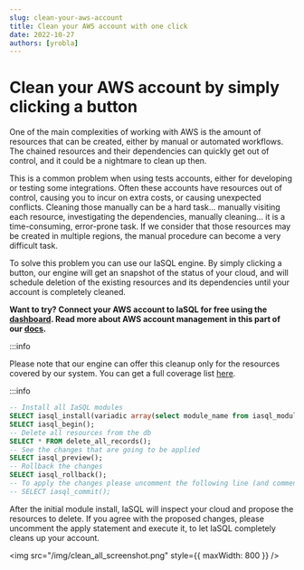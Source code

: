 ```yaml
---
slug: clean-your-aws-account
title: Clean your AWS account with one click
date: 2022-10-27
authors: [yrobla]
---
```


# Clean your AWS account by simply clicking a button

One of the main complexities of working with AWS is the amount of resources that can be created, either by manual or automated workflows. The chained resources and their dependencies can quickly get out of control,
and it could be a nightmare to clean up then.

This is a common problem when using tests accounts, either for developing or testing some integrations. Often these accounts have resources out of control, causing you to incur on extra costs, or causing unexpected conflicts.
Cleaning those manually can be a hard task... manually visiting each resource, investigating the dependencies, manually cleaning... it is a time-consuming, error-prone task. If we consider that those resources may be created in
multiple regions, the manual procedure can become a very difficult task.

To solve this problem you can use our IaSQL engine. By simply clicking a button, our engine will get an snapshot of the status of your cloud, and will schedule deletion of the existing resources and its dependencies until your account is completely cleaned.

**Want to try? Connect your AWS account to IaSQL for free using the [dashboard](https://iasql.com). Read more about AWS account management in this part of our [docs](https://iasql.com/docs/aws/).**

:::info

Please note that our engine can offer this cleanup only for the resources covered by our system. You can get a full coverage list <a href="https://github.com/iasql/iasql-engine#aws-services-with-significant-api-coverage">here</a>.

:::info


```sql TheButton[AWS account cleanup]="Clean your AWS Account"
-- Install all IaSQL modules
SELECT iasql_install(variadic array(select module_name from iasql_modules_list()));
SELECT iasql_begin();
-- Delete all resources from the db
SELECT * FROM delete_all_records();
-- See the changes that are going to be applied
SELECT iasql_preview();
-- Rollback the changes
SELECT iasql_rollback();
-- To apply the changes please uncomment the following line (and comment the rollback line) to perform the cleanup
-- SELECT iasql_commit();
```

After the initial module install, IaSQL will inspect your cloud and propose the resources to delete.
If you agree with the proposed changes, please uncomment the apply statement and execute it, to let IaSQL completely cleans up your account.

<img src="/img/clean_all_screenshot.png" style={{ maxWidth: 800 }} />
